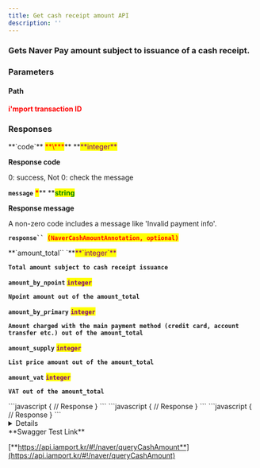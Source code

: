 ```yaml
---
title: Get cash receipt amount API
description: ''
---
```




### Gets Naver Pay amount subject to issuance of a cash receipt.

<Swagger method="get" path="/payments/{imp_uid}/naver/cash-amount" baseUrl="https://api.iamport.kr" summary="Gets Naver Pay amount subject to issuance of a cash receipt.">
<SwaggerDescription>


</SwaggerDescription>

### Parameters

#### Path

<SwaggerParameter name="imp_uid" type="String" required="true">
<mark style="color:red;">

**i'mport transaction ID**

</mark>

</SwaggerParameter>


### Responses

<SwaggerResponse status="200: OK" description="Success">
<Tabs>
<Tab title="NaverCashAmountResponse">
**`code`** <mark style="color:red;">**\***</mark>** **<mark style="color:purple;">**integer**</mark>

**Response code**

0: success, Not 0: check the message



**`message`** <mark style="color:red;">**\***</mark>** **<mark style="color:green;">**string**</mark>

**Response message**

A non-zero code includes a message like 'Invalid payment info'.



**`response`` `**<mark style="color:red;">**`(NaverCashAmountAnnotation, optional)`**</mark>

</Tab>
</Tabs>

<Tabs>
<Tab title="NaverCashAmountAnnotation">
**`amount_total`` `**<mark style="color:purple;">**`integer`**</mark>

**`Total amount subject to cash receipt issuance`**



**`amount_by_npoint`** <mark style="color:purple;">**`integer`**</mark>

**`Npoint amount out of the amount_total`**



**`amount_by_primary`** <mark style="color:purple;">**`integer`**</mark>

**`Amount charged with the main payment method (credit card, account transfer etc.) out of the amount_total`**



**`amount_supply`** <mark style="color:purple;">**`integer`**</mark>

**`List price amount out of the amount_total`**



**`amount_vat`** <mark style="color:purple;">**`integer`**</mark>

**`VAT out of the amount_total`**

</Tab>
</Tabs>

</SwaggerResponse>

<SwaggerResponse status="400: Bad Request" description="Invalid request - non-Naver Pay transaction specified">
```javascript
{
    // Response
}
```

</SwaggerResponse>

<SwaggerResponse status="401: Unauthorized" description="Missing or invalid access ">
```javascript
{
    // Response
}
```

</SwaggerResponse>

<SwaggerResponse status="500: Internal Server Error" description="Invalid response">
```javascript
{
    // Response
}
```

</SwaggerResponse>

</Swagger>

<Details>
<p slot="summary">Response Model Schema</p>

```
{
  "code": 0,
  "message": "string",
  "response": {
    "amount_total": 0,
    "amount_by_npoint": 0,
    "amount_by_primary": 0,
    "amount_supply": 0,
    "amount_vat": 0
  }
}
```

</Details>

<Hint style="success">
**Swagger Test Link**

[**https://api.iamport.kr/#!/naver/queryCashAmount**](https://api.iamport.kr/#!/naver/queryCashAmount)

</Hint>
